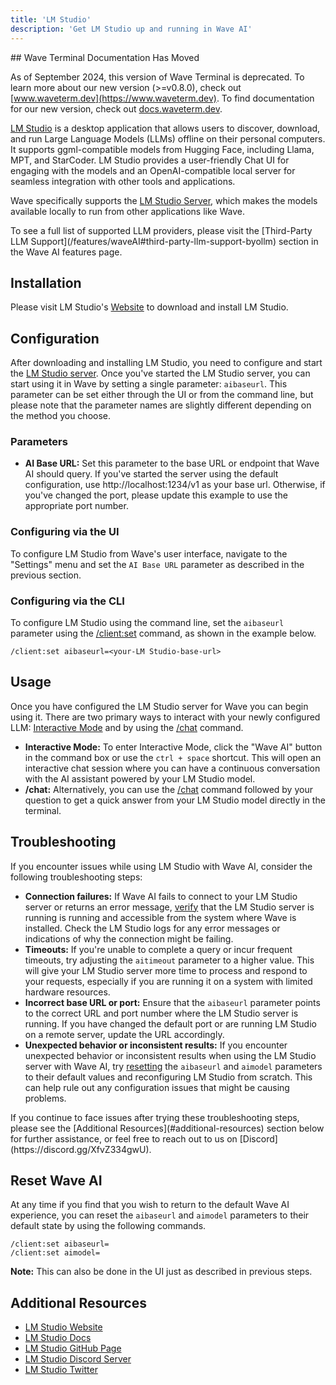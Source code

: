 ```yaml
---
title: 'LM Studio'
description: 'Get LM Studio up and running in Wave AI'
---
```


<Warning>
## Wave Terminal Documentation Has Moved

As of September 2024, this version of Wave Terminal is deprecated. To learn more about our new version (>=v0.8.0), check out [www.waveterm.dev](https://www.waveterm.dev). To find documentation for our new version, check out [docs.waveterm.dev](https://docs.waveterm.dev).
</Warning>

[LM Studio](https://lmstudio.ai/) is a desktop application that allows users to discover, download, and run Large Language Models (LLMs) offline on their personal computers. It supports ggml-compatible models from Hugging Face, including Llama, MPT, and StarCoder. LM Studio provides a user-friendly Chat UI for engaging with the models and an OpenAI-compatible local server for seamless integration with other tools and applications.

Wave specifically supports the [LM Studio Server](https://lmstudio.ai/docs/local-server), which makes the models available locally to run from other applications like Wave.

<Tip>
To see a full list of supported LLM providers, please visit the [Third-Party LLM Support](/features/waveAI#third-party-llm-support-byollm) section in the Wave AI features page.
</Tip>

## Installation
Please visit LM Studio's [Website](https://lmstudio.ai/) to download and install LM Studio.

## Configuration
After downloading and installing LM Studio, you need to configure and start the [LM Studio server](https://lmstudio.ai/docs/local-server#using-the-local-server). Once you've started the LM Studio server, you can start using it in Wave by setting a single parameter: `aibaseurl`. This parameter can be set either through the UI or from the command line, but please note that the parameter names are slightly different depending on the method you choose.

### **Parameters**

- **AI Base URL:** Set this parameter to the base URL or endpoint that Wave AI should query. If you've started the server using the default configuration, use http://localhost:1234/v1 as your base url. Otherwise, if you've changed the port, please update this example to use the appropriate port number.

### Configuring via the UI
To configure LM Studio from Wave's user interface, navigate to the "Settings" menu and set the `AI Base URL` parameter as described in the previous section.

### Configuring via the CLI
To configure LM Studio using the command line, set the `aibaseurl` parameter using the [/client:set](/reference/slashcommands#client-set) command, as shown in the example below.

```
/client:set aibaseurl=<your-LM Studio-base-url>
```

## Usage
Once you have configured the LM Studio server for Wave you can begin using it. There are two primary ways to interact with your newly configured LLM: [Interactive Mode](/features/waveAI#interactive) and by using the [/chat](/features/waveAI#chat-command) command.

- **Interactive Mode:** To enter Interactive Mode, click the "Wave AI" button in the command box or use the `ctrl + space` shortcut. This will open an interactive chat session where you can have a continuous conversation with the AI assistant powered by your LM Studio model.
- **/chat:** Alternatively, you can use the [/chat](/features/waveAI#chat-command) command followed by your question to get a quick answer from your LM Studio model directly in the terminal.

## Troubleshooting
If you encounter issues while using LM Studio with Wave AI, consider the following troubleshooting steps:

- **Connection failures:** If Wave AI fails to connect to your LM Studio server or returns an error message, [verify](https://lmstudio.ai/docs/local-server#make-an-inferencing-request-using-openais-chat-completions-format) that the LM Studio server is running is running and accessible from the system where Wave is installed. Check the LM Studio logs for any error messages or indications of why the connection might be failing.
- **Timeouts:** If you're unable to complete a query or incur frequent timeouts, try adjusting the `aitimeout` parameter to a higher value. This will give your LM Studio server more time to process and respond to your requests, especially if you are running it on a system with limited hardware resources.
- **Incorrect base URL or port:** Ensure that the `aibaseurl` parameter points to the correct URL and port number where the LM Studio server is running. If you have changed the default port or are running LM Studio on a remote server, update the URL accordingly.
- **Unexpected behavior or inconsistent results:** If you encounter unexpected behavior or inconsistent results when using the LM Studio server with Wave AI, try [resetting](#reset-wave-ai) the `aibaseurl` and `aimodel` parameters to their default values and reconfiguring LM Studio from scratch. This can help rule out any configuration issues that might be causing problems.

<Tip>
If you continue to face issues after trying these troubleshooting steps, please see the [Additional Resources](#additional-resources) section below for further assistance, or feel free to reach out to us on [Discord](https://discord.gg/XfvZ334gwU).
</Tip>

## Reset Wave AI
At any time if you find that you wish to return to the default Wave AI experience, you can reset the `aibaseurl` and `aimodel` parameters to their default state by using the following commands.

```
/client:set aibaseurl=
/client:set aimodel=
```
**Note:** This can also be done in the UI just as described in previous steps.

## Additional Resources
* [LM Studio Website](https://lmstudio.ai/)
* [LM Studio Docs](https://lmstudio.ai/docs/welcome)
* [LM Studio GitHub Page](https://github.com/lmstudio-ai)
* [LM Studio Discord Server](https://discord.com/invite/aPQfnNkxGC)
* [LM Studio Twitter](https://twitter.com/lmstudioai)
